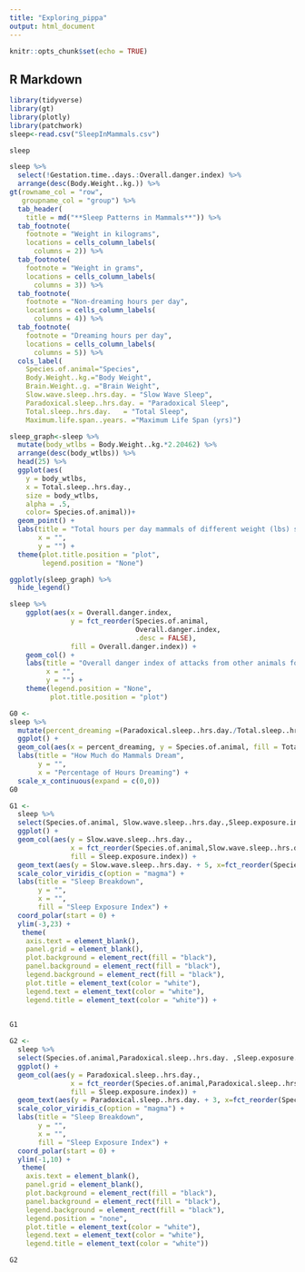 ```yaml
---
title: "Exploring_pippa"
output: html_document
---
```


```r
knitr::opts_chunk$set(echo = TRUE)
```

## R Markdown

```r
library(tidyverse)
library(gt)
library(plotly)
library(patchwork)
sleep<-read.csv("SleepInMammals.csv")
```

```r
sleep
```


```r
sleep %>% 
  select(!Gestation.time..days.:Overall.danger.index) %>% 
  arrange(desc(Body.Weight..kg.)) %>% 
gt(rowname_col = "row",
   groupname_col = "group") %>% 
  tab_header(
    title = md("**Sleep Patterns in Mammals**")) %>% 
  tab_footnote(
    footnote = "Weight in kilograms", 
    locations = cells_column_labels(
      columns = 2)) %>% 
  tab_footnote(
    footnote = "Weight in grams",
    locations = cells_column_labels(
      columns = 3)) %>%
  tab_footnote(
    footnote = "Non-dreaming hours per day",
    locations = cells_column_labels(
      columns = 4)) %>%
  tab_footnote(
    footnote = "Dreaming hours per day",
    locations = cells_column_labels(
      columns = 5)) %>% 
  cols_label(
    Species.of.animal="Species",
    Body.Weight..kg.="Body Weight",
    Brain.Weight..g. ="Brain Weight",
    Slow.wave.sleep..hrs.day. = "Slow Wave Sleep",
    Paradoxical.sleep..hrs.day. = "Paradoxical Sleep",
    Total.sleep..hrs.day.	= "Total Sleep",
    Maximum.life.span..years. ="Maximum Life Span (yrs)")
```

```r
sleep_graph<-sleep %>% 
  mutate(body_wtlbs = Body.Weight..kg.*2.20462) %>%  
  arrange(desc(body_wtlbs)) %>% 
  head(25) %>% 
  ggplot(aes(
    y = body_wtlbs, 
    x = Total.sleep..hrs.day.,
    size = body_wtlbs,
    alpha = .5,
    color= Species.of.animal))+
  geom_point() +
  labs(title = "Total hours per day mammals of different weight (lbs) sleep",
       x = "",
       y = "") +
  theme(plot.title.position = "plot",
        legend.position = "None")

ggplotly(sleep_graph) %>% 
  hide_legend()
```

```r
sleep %>% 
    ggplot(aes(x = Overall.danger.index,
               y = fct_reorder(Species.of.animal,
                               Overall.danger.index,
                               .desc = FALSE),
               fill = Overall.danger.index)) +
    geom_col() +
    labs(title = "Overall danger index of attacks from other animals for mammals",
         x = "",
         y = "") +
    theme(legend.position = "None",
          plot.title.position = "plot")
```
```r
G0 <-
sleep %>% 
  mutate(percent_dreaming =(Paradoxical.sleep..hrs.day./Total.sleep..hrs.day.) * 100) %>% 
  ggplot() +
  geom_col(aes(x = percent_dreaming, y = Species.of.animal, fill = Total.sleep..hrs.day.)) +
  labs(title = "How Much do Mammals Dream",
       y = "",
       x = "Percentage of Hours Dreaming") +
  scale_x_continuous(expand = c(0,0))
G0

```

```r
G1 <-
  sleep %>% 
  select(Species.of.animal, Slow.wave.sleep..hrs.day.,Sleep.exposure.index) %>% 
  ggplot() +
  geom_col(aes(y = Slow.wave.sleep..hrs.day., 
               x = fct_reorder(Species.of.animal,Slow.wave.sleep..hrs.day.,median),
               fill = Sleep.exposure.index)) +
  geom_text(aes(y = Slow.wave.sleep..hrs.day. + 5, x=fct_reorder(Species.of.animal,Slow.wave.sleep..hrs.day.,median), label= Species.of.animal), color="white", fontface="bold",alpha=0.6, size=2.5, inherit.aes = FALSE ) +
  scale_color_viridis_c(option = "magma") +
  labs(title = "Sleep Breakdown",
       y = "",
       x = "",
       fill = "Sleep Exposure Index") +
  coord_polar(start = 0) +
  ylim(-3,23) +
   theme(
    axis.text = element_blank(),
    panel.grid = element_blank(),
    plot.background = element_rect(fill = "black"),
    panel.background = element_rect(fill = "black"),
    legend.background = element_rect(fill = "black"),
    plot.title = element_text(color = "white"),
    legend.text = element_text(color = "white"),
    legend.title = element_text(color = "white")) +
  

G1
```


```r
G2 <-
  sleep %>% 
  select(Species.of.animal,Paradoxical.sleep..hrs.day. ,Sleep.exposure.index) %>% 
  ggplot() +
  geom_col(aes(y = Paradoxical.sleep..hrs.day., 
               x = fct_reorder(Species.of.animal,Paradoxical.sleep..hrs.day.,median),
               fill = Sleep.exposure.index)) +
  geom_text(aes(y = Paradoxical.sleep..hrs.day. + 3, x=fct_reorder(Species.of.animal,Paradoxical.sleep..hrs.day.,median), label= Species.of.animal), color="white", fontface="bold",alpha=0.6, size=2.5, inherit.aes = FALSE ) +
  scale_color_viridis_c(option = "magma") +
  labs(title = "Sleep Breakdown",
       y = "",
       x = "",
       fill = "Sleep Exposure Index") +
  coord_polar(start = 0) +
  ylim(-1,10) +
   theme(
    axis.text = element_blank(),
    panel.grid = element_blank(),
    plot.background = element_rect(fill = "black"),
    panel.background = element_rect(fill = "black"),
    legend.background = element_rect(fill = "black"),
    legend.position = "none",
    plot.title = element_text(color = "white"),
    legend.text = element_text(color = "white"),
    legend.title = element_text(color = "white")) 

G2
```





